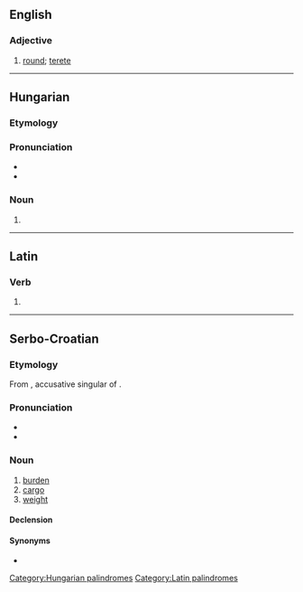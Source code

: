==English==

===Adjective===
{{en-adj}}

# {{lb|en|obsolete}} [[round]]; [[terete]]
#: {{rfquotek|Fotherby}}

{{Webster 1913}}

----

==Hungarian==

===Etymology===
{{hu-suffix|tér|et|nocat=y}}

===Pronunciation===
* {{hu-IPA}}
* {{hyphenation|te|ret|lang=hu}}

===Noun===
{{head|hu|noun form}}

# {{inflection of|tér||acc|s|lang=hu}}

[[Category:Hungarian palindromes]]

----

==Latin==

===Verb===
{{la-verb-form|teret}}

[[Category:Latin palindromes]]

# {{inflection of|terō||3|s|futr|actv|indc|lang=la}}

----

==Serbo-Croatian==

===Etymology===
From {{etyl|hu|sh}} {{m|hu||terhet}}, accusative singular of {{m|hu|teher}}.

===Pronunciation===
* {{IPA|/těret/|lang=sh}}
* {{hyphenation|te|ret|lang=sh}}

===Noun===
{{sh-noun|g=m|head=tèret}}

# [[burden]]
# [[cargo]]
# [[weight]]

====Declension====
{{sh-decl-noun
|teret|tereti
|tereta|tereta
|teretu|teretima
|teret|terete
|terete|tereti
|teretu|teretima
|teretom|teretima
}}

====Synonyms====
* {{l|sh|brȅme}}